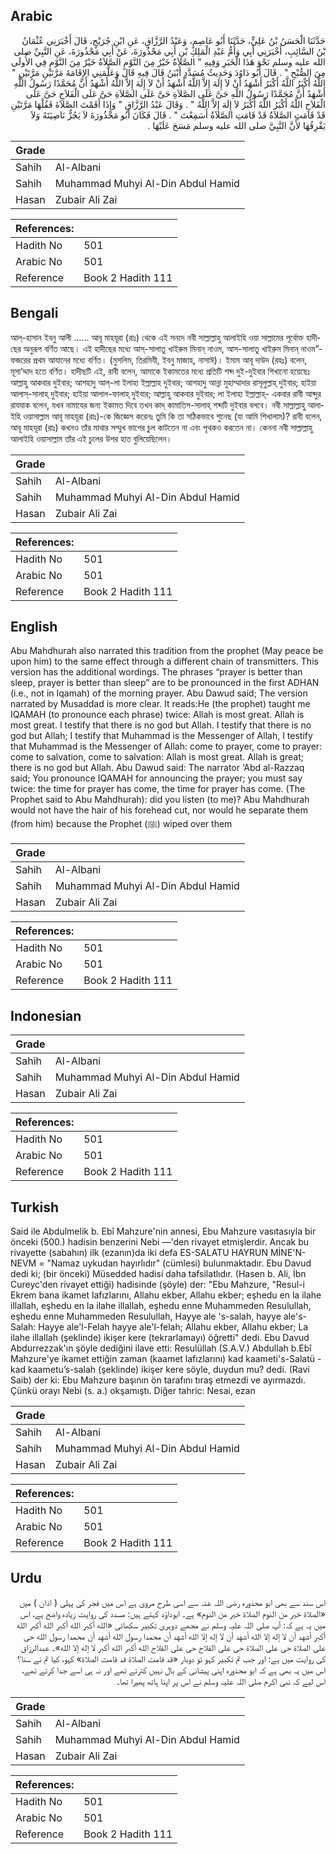 ## Arabic


<div dir="rtl" lang="ar" style={{fontSize:'larger',backgroundColor:'#f8f9fa',padding:20}}>
حَدَّثَنَا الْحَسَنُ بْنُ عَلِيٍّ، حَدَّثَنَا أَبُو عَاصِمٍ، وَعَبْدُ الرَّزَّاقِ، عَنِ ابْنِ جُرَيْجٍ، قَالَ أَخْبَرَنِي عُثْمَانُ بْنُ السَّائِبِ، أَخْبَرَنِي أَبِي وَأُمُّ عَبْدِ الْمَلِكِ بْنِ أَبِي مَحْذُورَةَ، عَنْ أَبِي مَحْذُورَةَ، عَنِ النَّبِيِّ صلى الله عليه وسلم نَحْوَ هَذَا الْخَبَرِ وَفِيهِ ‏"‏ الصَّلاَةُ خَيْرٌ مِنَ النَّوْمِ الصَّلاَةُ خَيْرٌ مِنَ النَّوْمِ فِي الأُولَى مِنَ الصُّبْحِ ‏"‏ ‏.‏ قَالَ أَبُو دَاوُدَ وَحَدِيثُ مُسَدَّدٍ أَبْيَنُ قَالَ فِيهِ قَالَ وَعَلَّمَنِي الإِقَامَةَ مَرَّتَيْنِ مَرَّتَيْنِ ‏"‏ اللَّهُ أَكْبَرُ اللَّهُ أَكْبَرُ أَشْهَدُ أَنْ لاَ إِلَهَ إِلاَّ اللَّهُ أَشْهَدُ أَنْ لاَ إِلَهَ إِلاَّ اللَّهُ أَشْهَدُ أَنَّ مُحَمَّدًا رَسُولُ اللَّهِ أَشْهَدُ أَنَّ مُحَمَّدًا رَسُولُ اللَّهِ حَىَّ عَلَى الصَّلاَةِ حَىَّ عَلَى الصَّلاَةِ حَىَّ عَلَى الْفَلاَحِ حَىَّ عَلَى الْفَلاَحِ اللَّهُ أَكْبَرُ اللَّهُ أَكْبَرُ لاَ إِلَهَ إِلاَّ اللَّهُ ‏"‏ ‏.‏ وَقَالَ عَبْدُ الرَّزَّاقِ ‏"‏ وَإِذَا أَقَمْتَ الصَّلاَةَ فَقُلْهَا مَرَّتَيْنِ قَدْ قَامَتِ الصَّلاَةُ قَدْ قَامَتِ الصَّلاَةُ أَسَمِعْتَ ‏"‏ ‏.‏ قَالَ فَكَانَ أَبُو مَحْذُورَةَ لاَ يَجُزُّ نَاصِيَتَهُ وَلاَ يَفْرِقُهَا لأَنَّ النَّبِيَّ صلى الله عليه وسلم مَسَحَ عَلَيْهَا ‏.‏
</div>
<div style={{backgroundColor:'#f8f9fa',padding:20, marginBottom: 10}}><table> <thead> <tr> <th>Grade</th> <th></th> </tr> </thead> <tbody> <tr><td>Sahih</td><td>Al-Albani</td></tr><tr><td>Sahih</td><td>Muhammad Muhyi Al-Din Abdul Hamid</td></tr><tr><td>Hasan</td><td>Zubair Ali Zai</td></tr></tbody></table><table> <thead> <tr> <th>References:</th> <th></th> </tr> </thead> <tbody><tr><td>Hadith No</td><td>501</td></tr><tr><td>Arabic No</td><td>501</td></tr><tr><td>Reference</td><td>Book 2 Hadith 111</td></tr></tbody></table></div>

## Bengali


<div dir="ltr" lang="bn" style={{fontSize:'larger',backgroundColor:'#f8f9fa',padding:20}}>
আল্-হাসান ইবনু আলী ...... আবূ মাহযূরা (রাঃ) থেকে এই সনদে নবী সাল্লাল্লাহু আলাইহি ওয়া সাল্লামের পূর্বোক্ত হাদীছের অনুরূপ বর্ণিত আছে। এই হাদীছের মধ্যে আস্-সালাতু খাইরুম মিনান্ নাওম, আস-সালাতু খাইরুম মিনান্ নাওম”- ফজরের প্রথম আযানের মধ্যে বর্ণিত। (মুসলিম, তিরমিযী, ইবনু মাজাহ, নাসাঈ)। ইমাম আবূ দাউদ (রহঃ) বলেন, মূসা’দ্দাদ হতে বর্ণিত। হাদীছটি এই, রাবী বলেন, আমাকে ইকামতের মধ্যে প্রতিটি শব্দ দুই-দুইবার শিখানো হয়েছেঃ আল্লাহু আকবার দুইবার; আশহাদু আল্-লা ইলাহা ইল্লাল্লাহ দুইবার; আশহাদু আন্না মুহাম্মাদার রাসূলুল্লাহ্ দুইবার; হাইয়া আলাস্-সালাহ্ দুইবার; হাইয়া আলাল-ফালাহ্ দুইবার; আল্লাহু আকবার দুইবার; লা ইলাহা ইল্লাল্লাহ্- একবার রাবী আব্দুর রাযযাক বলেন, যখন নামাযের জন্য ইকামত দিবে তখন কাদ্ কামাতিস-সালাহ্ শব্দটি দুইবার বলবে। নবী সাল্লাল্লাহু আলাইহি ওয়াসাল্লাম আবূ মাহযূরা (রাঃ)-কে জিজ্ঞেস করেনঃ তুমি কি তা সঠিকভাবে শুনেছ (যা আমি শিখালাম)? রাবী বলেন, আবূ মাহযূরা (রাঃ) কখনও তাঁর মাথার সম্মুখ ভাগের চুল কাটতেন না এবং পৃথকও করতেন না। কেননা নবী সাল্লাল্লাহু আলাইহি ওয়াসাল্লাম তাঁর এই চুলের উপর হাত বুলিয়েছিলেন।
</div>
<div style={{backgroundColor:'#f8f9fa',padding:20, marginBottom: 10}}><table> <thead> <tr> <th>Grade</th> <th></th> </tr> </thead> <tbody> <tr><td>Sahih</td><td>Al-Albani</td></tr><tr><td>Sahih</td><td>Muhammad Muhyi Al-Din Abdul Hamid</td></tr><tr><td>Hasan</td><td>Zubair Ali Zai</td></tr></tbody></table><table> <thead> <tr> <th>References:</th> <th></th> </tr> </thead> <tbody><tr><td>Hadith No</td><td>501</td></tr><tr><td>Arabic No</td><td>501</td></tr><tr><td>Reference</td><td>Book 2 Hadith 111</td></tr></tbody></table></div>

## English


<div dir="ltr" lang="en" style={{fontSize:'larger',backgroundColor:'#f8f9fa',padding:20}}>
Abu Mahdhurah also narrated this tradition from the prophet (May peace be upon him) to the same effect through a different chain of transmitters. This version has the additional wordings. The phrases “prayer is better than sleep, prayer is better than sleep” are to be pronounced in the first ADHAN (i.e., not in Iqamah) of the morning prayer. Abu Dawud said; The version narrated by Musaddad is more clear. It reads:He (the prophet) taught me IQAMAH (to pronounce each phrase) twice: Allah is most great. Allah is most great. I testify that there is no god but Allah. I testify that there is no god but Allah; I testify that Muhammad is the Messenger of Allah, I testify that Muhammad is the Messenger of Allah: come to prayer, come to prayer: come to salvation, come to salvation: Allah is most great. Allah is great; there is no god but Allah. Abu Dawud said: The narrator ‘Abd al-Razzaq said; You pronounce IQAMAH for announcing the prayer; you must say twice: the time for prayer has come, the time for prayer has come. (The Prophet said to Abu Mahdhurah): did you listen (to me)? Abu Mahdhurah would not have the hair of his forehead cut, nor would he separate them (from him) because the Prophet (ﷺ) wiped over them
</div>
<div style={{backgroundColor:'#f8f9fa',padding:20, marginBottom: 10}}><table> <thead> <tr> <th>Grade</th> <th></th> </tr> </thead> <tbody> <tr><td>Sahih</td><td>Al-Albani</td></tr><tr><td>Sahih</td><td>Muhammad Muhyi Al-Din Abdul Hamid</td></tr><tr><td>Hasan</td><td>Zubair Ali Zai</td></tr></tbody></table><table> <thead> <tr> <th>References:</th> <th></th> </tr> </thead> <tbody><tr><td>Hadith No</td><td>501</td></tr><tr><td>Arabic No</td><td>501</td></tr><tr><td>Reference</td><td>Book 2 Hadith 111</td></tr></tbody></table></div>

## Indonesian


<div dir="ltr" lang="id" style={{fontSize:'larger',backgroundColor:'#f8f9fa',padding:20}}>

</div>
<div style={{backgroundColor:'#f8f9fa',padding:20, marginBottom: 10}}><table> <thead> <tr> <th>Grade</th> <th></th> </tr> </thead> <tbody> <tr><td>Sahih</td><td>Al-Albani</td></tr><tr><td>Sahih</td><td>Muhammad Muhyi Al-Din Abdul Hamid</td></tr><tr><td>Hasan</td><td>Zubair Ali Zai</td></tr></tbody></table><table> <thead> <tr> <th>References:</th> <th></th> </tr> </thead> <tbody><tr><td>Hadith No</td><td>501</td></tr><tr><td>Arabic No</td><td>501</td></tr><tr><td>Reference</td><td>Book 2 Hadith 111</td></tr></tbody></table></div>

## Turkish


<div dir="ltr" lang="tr" style={{fontSize:'larger',backgroundColor:'#f8f9fa',padding:20}}>
Said ile Abdulmelik b. Ebî Mahzure'nin annesi, Ebu Mahzure vasıtasıyla bir önceki (500.) hadisin benzerini Nebi —'den rivayet etmişlerdir. Ancak bu rivayette (sabahın) ilk (ezanın)da iki defa ES-SALATU HAYRUN MİNE'N-NEVM = "Namaz uykudan hayırlıdır" (cümlesi) bulunmaktadır. Ebu Davud dedi ki; (bir önceki) Müsedded hadisi daha tafsilatlı­dır. (Hasen b. Ali, İbn Cureyc'den rivayet ettiği) hadisinde (şöyle) der: "Ebu Mahzure, "Resul-i Ekrem bana ikamet lafızlarını, Allahu ekber, Allahu ekber; eşhedu en la ilahe illallah, eşhedu en la ilahe illal­lah, eşhedu enne Muhammeden Resulullah, eşhedu enne Muhammeden Resulullah, Hayye ale 's-salah, hayye ale's-Salah: Hayye ale'l-Felah hayye ale'l-felah; Allahu ekber, Allahu ekber; La ilahe illallah (şeklin­de) ikişer kere (tekrarlamayı) öğretti" dedi. Ebu Davud Abdurrezzak'ın şöyle dediğini ilave etti: Resulüllah (S.A.V.) Abdullah b.Ebî Mahzure'ye ikamet ettiğin za­man (kaamet lafızlarını) kad kaameti's-Salatü - kad kaametu’s-salah (şeklinde) ikişer kere söyle, duydun mu? dedi. (Ravi Saib) der ki: Ebu Mahzure başının ön tarafını tıraş etmezdi ve ayırmazdı. Çün­kü orayı Nebi (s. a.) okşamıştı. Diğer tahric: Nesai, ezan
</div>
<div style={{backgroundColor:'#f8f9fa',padding:20, marginBottom: 10}}><table> <thead> <tr> <th>Grade</th> <th></th> </tr> </thead> <tbody> <tr><td>Sahih</td><td>Al-Albani</td></tr><tr><td>Sahih</td><td>Muhammad Muhyi Al-Din Abdul Hamid</td></tr><tr><td>Hasan</td><td>Zubair Ali Zai</td></tr></tbody></table><table> <thead> <tr> <th>References:</th> <th></th> </tr> </thead> <tbody><tr><td>Hadith No</td><td>501</td></tr><tr><td>Arabic No</td><td>501</td></tr><tr><td>Reference</td><td>Book 2 Hadith 111</td></tr></tbody></table></div>

## Urdu


<div dir="rtl" lang="ur" style={{fontSize:'larger',backgroundColor:'#f8f9fa',padding:20}}>
اس سند سے بھی ابو محذورہ رضی اللہ عنہ سے اسی طرح مروی ہے اس میں فجر کی پہلی ( اذان ) میں «الصلاة خير من النوم الصلاة خير من النوم» ہے۔ ابوداؤد کہتے ہیں: مسدد کی روایت زیادہ واضح ہے، اس میں یہ ہے کہ: آپ صلی اللہ علیہ وسلم نے مجھے دوہری تکبیر سکھائی «الله أكبر الله أكبر الله أكبر الله أكبر أشهد أن لا إله إلا الله أشهد أن لا إله إلا الله أشهد أن محمدا رسول الله أشهد أن محمدا رسول الله حى على الصلاة حى على الصلاة حى على الفلاح حى على الفلاح الله أكبر الله أكبر لا إله إلا الله»۔ عبدالرزاق کی روایت میں ہے: اور جب تم تکبیر کہو تو دوبار «قد قامت الصلاة قد قامت الصلاة» کہو، کیا تم نے سنا؟ اس میں یہ بھی ہے کہ ابو محذورہ اپنی پیشانی کے بال نہیں کترتے تھے اور نہ ہی اسے جدا کرتے تھے، اس لیے کہ نبی اکرم صلی اللہ علیہ وسلم نے اس پر اپنا ہاتھ پھیرا تھا۔
</div>
<div style={{backgroundColor:'#f8f9fa',padding:20, marginBottom: 10}}><table> <thead> <tr> <th>Grade</th> <th></th> </tr> </thead> <tbody> <tr><td>Sahih</td><td>Al-Albani</td></tr><tr><td>Sahih</td><td>Muhammad Muhyi Al-Din Abdul Hamid</td></tr><tr><td>Hasan</td><td>Zubair Ali Zai</td></tr></tbody></table><table> <thead> <tr> <th>References:</th> <th></th> </tr> </thead> <tbody><tr><td>Hadith No</td><td>501</td></tr><tr><td>Arabic No</td><td>501</td></tr><tr><td>Reference</td><td>Book 2 Hadith 111</td></tr></tbody></table></div>